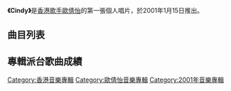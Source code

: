 {{Album infobox | <!-- See Wikipedia:WikiProject_Albums -->
| Name        = Cindy
| Type        = EP
| Artist      = [[歐倩怡|歐倩怡]]
| Cover       = 
| Released    = 2001年1月15日
| Recorded    = 2000年
| Genre       = 粵語
| Length      = 
| Label       = [[華星唱片|華星唱片]]
}}

'''《Cindy》'''是[[香港|香港]][[歌手|歌手]][[歐倩怡|歐倩怡]]的第一張個人唱片，於2001年1月15日推出。

== 曲目列表 ==

{{tracklist
| headline = CD
| total_length = 

| all_producer = [[王紀華|王紀華]]

| title1 = Get It Right
| music1 = [[Jim_Reeves|Jim Reeves]]<br>[[David_Jost|David Jost]]<br>[[Mola_Adebesi|Mola Adebesi]]
| lyrics1 = [[周耀輝|周耀輝]]
| arranger1 = [[金培達|金培達]]
| longnote1 = 原曲為[[Bed_&_Breakfast|Bed & Breakfast]]、[[Mola_Adebisi|Mola Adebisi]]和[[Sqeezer|Sqeezer]]的《Get It Right》
| length4 = 

| title2 = 咖啡與糖
| music2 = [[劉祖德|劉祖德]]
| lyrics2 = [[李敏_(香港)|李敏]]
| arranger2 = 劉祖德
| longnote2 = 
| length2 = 

| title3 = I Can't Quit
| music3 = [[椎名林檎|椎名林檎]]<br>[[嘉琳|嘉琳]]
| lyrics3 = [[李焯雄|李焯雄]]
| arranger3 = [[李漢金_(音樂人)|李漢金]]
| longnote3 = 改編自[[椎名林檎|椎名林檎]]的《[[歌舞伎町的女王|歌舞伎町の女王]]》
| length3 = 

| title4= 為誰哭泣
| music4 = [[Joey_Monteverde|Joey Monteverde]]
| lyrics4= 李敏
| arranger4 = 陳澤忠
| longnote4 = 
| title5 = 如果這是愛
| music5 = [[柳重言|柳重言]]
| lyrics5 = [[凌東成|凌東成]]
| arranger5 = 金培達
| longnote5 = 
| length5 = 

| title6 = 怎么了
}}

{{tracklist
| headline = DVD
| total_length = 

| title1 =  
| note1 =  
| length1 = 0:00

| title2 = 為誰哭泣
| note2 = Music Video
| length2 = 

| title3 = 咖啡與糖
| note3 = Music Video
| length3 = 
}}
== 專輯派台歌曲成績 ==


[[Category:香港音樂專輯|Category:香港音樂專輯]]
[[Category:歐倩怡音樂專輯|Category:歐倩怡音樂專輯]]
[[Category:2001年音樂專輯|Category:2001年音樂專輯]]